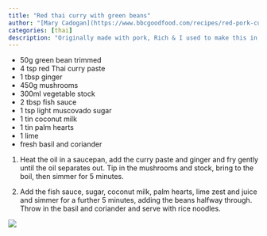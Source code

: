 ```yaml
---
title: "Red thai curry with green beans"
author: "[Mary Cadogan](https://www.bbcgoodfood.com/recipes/red-pork-curry-green-beans)"
categories: [thai]
description: "Originally made with pork, Rich & I used to make this in Wrexham. The palm hearts absorb the thai flavours"
---
```


- 50g green bean trimmed
- 4 tsp red Thai curry paste
- 1 tbsp ginger
- 450g mushrooms
- 300ml vegetable stock
- 2 tbsp fish sauce
- 1 tsp light muscovado sugar
- 1 tin coconut milk
- 1 tin palm hearts
- 1 lime
- fresh basil and coriander

1. Heat the oil in a saucepan, add the curry paste and ginger and fry gently until the oil separates out. Tip in the mushrooms and stock, bring to the boil, then simmer for 5 minutes.

1. Add the fish sauce, sugar, coconut milk, palm hearts, lime zest and juice and simmer for a further 5 minutes, adding the beans halfway through. Throw in the basil and coriander and serve with rice noodles.

![](red-thai-curry.jpg)